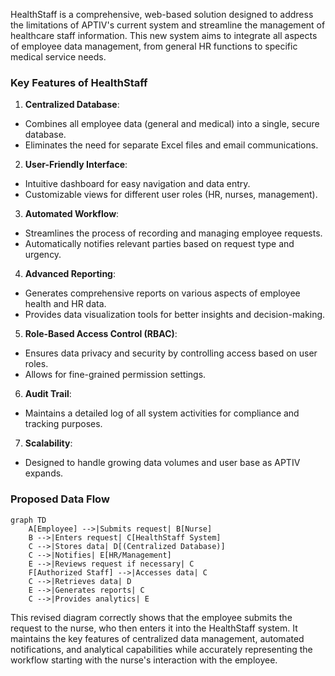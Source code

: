 HealthStaff is a comprehensive, web-based solution designed to address the limitations of APTIV's current system and streamline the management of healthcare staff information. This new system aims to integrate all aspects of employee data management, from general HR functions to specific medical service needs.

### Key Features of HealthStaff

1. **Centralized Database**:
- Combines all employee data (general and medical) into a single, secure database.
- Eliminates the need for separate Excel files and email communications.

2. **User-Friendly Interface**:
- Intuitive dashboard for easy navigation and data entry.
- Customizable views for different user roles (HR, nurses, management).

3. **Automated Workflow**:
- Streamlines the process of recording and managing employee requests.
- Automatically notifies relevant parties based on request type and urgency.

4. **Advanced Reporting**:
- Generates comprehensive reports on various aspects of employee health and HR data.
- Provides data visualization tools for better insights and decision-making.

5. **Role-Based Access Control (RBAC)**:
- Ensures data privacy and security by controlling access based on user roles.
- Allows for fine-grained permission settings.

6. **Audit Trail**:
- Maintains a detailed log of all system activities for compliance and tracking purposes.

7. **Scalability**:
- Designed to handle growing data volumes and user base as APTIV expands.

### Proposed Data Flow

```mermaid
graph TD
    A[Employee] -->|Submits request| B[Nurse]
    B -->|Enters request| C[HealthStaff System]
    C -->|Stores data| D[(Centralized Database)]
    C -->|Notifies| E[HR/Management]
    E -->|Reviews request if necessary| C
    F[Authorized Staff] -->|Accesses data| C
    C -->|Retrieves data| D
    E -->|Generates reports| C
    C -->|Provides analytics| E
```
This revised diagram correctly shows that the employee submits the request to the nurse, who then enters it into the HealthStaff system. It maintains the key features of centralized data management, automated notifications, and analytical capabilities while accurately representing the workflow starting with the nurse's interaction with the employee.